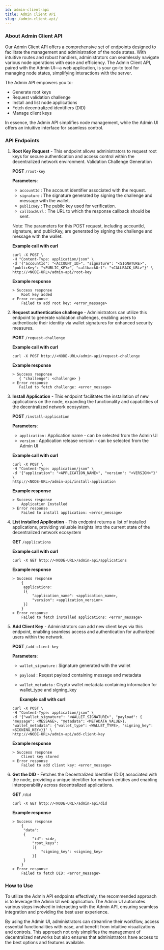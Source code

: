 ```yaml
---
id: admin-client-api
title: Admin Client API
slug: /admin-client-api/
---
```


### About Admin Client API

Our Admin Client API offers a comprehensive set of endpoints designed to facilitate the management and administration of the node states.
With intuitive routes and robust handlers, administrators can seamlessly navigate various node operations with ease and efficiency.
The Admin Client API, paired with the Admin UI—a web application, is your go-to tool for managing node states,
simplifying interactions with the server.

The Admin API empowers you to:

- Generate root keys
- Request validation challenge
- Install and list node applications
- Fetch decentralized identifiers (DID)
- Manage client keys

In essence, the Admin API simplifies node management, while the Admin UI offers an intuitive interface for seamless control.

### API Endpoints

1. **Root Key Request** - This endpoint allows administrators to request root keys for secure authentication and access control within the decentralized network environment.
   Validation Challenge Generation

   **POST** `/root-key`

   **Parameters**:

   - `accountId` : The account identifier associated with the request.
   - `signature` : The signature generated by signing the challenge and message with the wallet.
   - `publicKey` : The public key used for verification.
   - `callbackUrl` : The URL to which the response callback should be sent.

   Note: The parameters for this POST request, including accountId, signature, and publicKey, are generated by signing the challenge and message with the wallet.

   **Example call with curl**

   ```
   curl -X POST \
   -H "Content-Type: application/json" \
   -d '{"accountId": "<ACCOUNT_ID>", "signature": "<SIGNATURE>", "publicKey": "<PUBLIC_KEY>", "callbackUrl": "<CALLBACK_URL>"}' \
   http://<NODE-URL>/admin-api/root-key
   ```

   **Example response**

   ```
   > Success response
       Root key added
   > Error response
       Failed to add root key: <error_message>
   ```

2. **Request authentication challenge** - Administrators can utilize this endpoint to generate validation challenges, enabling users to authenticate their identity via wallet signatures for enhanced security measures.

   **POST** `/request-challenge`

   **Example call with curl**

   ```
   curl -X POST http://<NODE-URL>/admin-api/request-challenge
   ```

   **Example response**

   ```
   > Success response
      { "challenge": <challenge> }
   > Error response
      Failed to fetch challenge: <error_message>
   ```

3. **Install Application** - This endpoint facilitates the installation of new applications on the node, expanding the functionality and capabilities of the decentralized network ecosystem.

   **POST** `/install-application`

   **Parameters**:

   - `application` : Application name - can be selected from the Admin UI
   - `version` : Application release version - can be selected from the Admin UI

   **Example call with curl**

   ```
   curl -X POST \
   -H "Content-Type: application/json" \
   -d '{"application": "<APPLICATION_NAME>", "version": "<VERSION>"}' \
   http://<NODE-URL>/admin-api/install-application
   ```

   **Example response**

   ```
   > Success response
       Application Installed
   > Error response
       Failed to install application: <error_message>
   ```

4. **List installed Application** - This endpoint returns a list of installed applications, providing valuable insights into the current state of the decentralized network ecosystem

   **GET** `/applications`

   **Example call with curl**

   ```
   curl -X GET http://<NODE-URL>/admin-api/applications
   ```

   **Example response**

   ```
   > Success response
       {
        applications:
        [{
            "application_name": <application_name>,
            "version": <application_version>
        }]
       }
   > Error response
       Failed to fetch installed applications: <error_message>
   ```

5. **Add Client Key** - Administrators can add new client keys via this endpoint, enabling seamless access and authentication for authorized users within the network.

   **POST** `/add-client-key`

   **Parameters**:

   - `wallet_signature` : Signature generated with the wallet
   - `payload` : Reqest payload containing message and metadata
   - `wallet_metadata` : Crypto wallet metadata containing information for wallet_type and signing_key

     **Example call with curl**

   ```
   curl -X POST \
   -H "Content-Type: application/json" \
   -d '{"wallet_signature": "<WALLET_SIGNATURE>", "payload": { "message": <MESSAGE>, "metadata": <METADATA_VALUE>}. "wallet_metadata": {"wallet_type": <WALLET_TYPE>, "signing_key": <SIGNING_KEY>}}' \
   http://<NODE-URL>/admin-api/add-client-key
   ```

   **Example response**

   ```
   > Success response
       Client key stored
   > Error response
       Failed to add client key: <error_message>
   ```

6. **Get the DID** - Fetches the Decentralized Identifier (DID) associated with the node, providing a unique identifier for network entities and enabling interoperability across decentralized applications.

   **GET** `/did`

   ```
   curl -X GET http://<NODE-URL>/admin-api/did
   ```

   **Example response**

   ```
   > Success response
       {
        "data":
        {
            "id": <id>,
            "root_keys":
            [{
                "signing_key": <signing_key>
            }]
        }
       }
   > Error response
       Failed to fetch DID: <error_message>
   ```

### How to Use

To utilize the Admin API endpoints effectively, the recommended approach is to leverage the Admin UI web application. The Admin UI automates various steps involved in interacting with the Admin API, ensuring seamless integration and providing the best user experience.

By using the Admin UI, administrators can streamline their workflow, access essential functionalities with ease, and benefit from intuitive visualizations and controls. This approach not only simplifies the management of decentralized networks but also ensures that administrators have access to the best options and features available.
